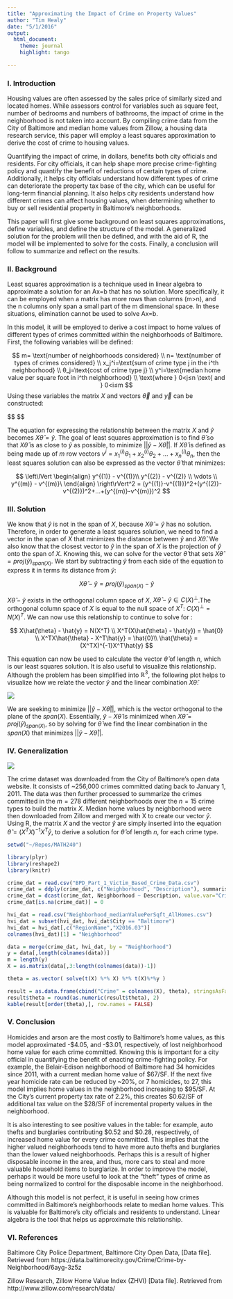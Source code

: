 ```yaml
---
title: "Approximating the Impact of Crime on Property Values"
author: "Tim Healy"
date: "5/1/2016"
output: 
  html_document:
    theme: journal
    highlight: tango
  
---
```


### I.	Introduction

Housing values are often assessed by the sales price of similarly sized and located homes. While assessors control for variables such as square feet, number of bedrooms and numbers of bathrooms, the impact of crime in the neighborhood is not taken into account. By compiling crime data from the City of Baltimore and median home values from Zillow, a housing data research service, this paper will employ a least squares approximation to derive the cost of crime to housing values.

Quantifying the impact of crime, in dollars, benefits both city officials and residents. For city officials, it can help shape more precise crime-fighting policy and quantify the benefit of reductions of certain types of crime. Additionally, it helps city officials understand how different types of crime can deteriorate the property tax base of the city, which can be useful for long-term financial planning. It also helps city residents understand how different crimes can affect housing values, when determining whether to buy or sell residential property in Baltimore’s neighborhoods.

This paper will first give some background on least squares approximations, define variables, and define the structure of the model. A generalized solution for the problem will then be defined, and with the aid of R, the model will be implemented to solve for the costs. Finally, a conclusion will follow to summarize and reflect on the results. 

### II.	Background
Least squares approximation is a technique used in linear algebra to approximate a solution for an Ax=b that has no solution.  More specifically, it can be employed when a matrix has more rows than columns (m>n), and the n columns only span a small part of the m dimensional space. In these situations, elimination cannot be used to solve Ax=b.

In this model, it will be employed to derive a cost impact to home values of different types of crimes committed within the neighborhoods of Baltimore. First, the following variables will be defined: 

$$
m= \text{number of neighborhoods considered} \\
n= \text{number of types of crimes considered} \\
x_j^i=\text{sum of crime type j in the i^th  neighborhood} \\
θ_j=\text{cost of crime type j} \\
y^i=\text{median home value per square foot in i^th neighborhood} \\
\text{where } 0<j≤n  \text{ and } 0<i≤m
$$
Using these variables the matrix $X$ and vectors $\vec{\theta}$ and $\vec{y}$ can be constructed:

$$
\begin{align}
  X = 
  \begin{bmatrix}
      x_1^{(1)} & x_2^{(1)} & \dots  & x_n^{(1)} \\
      x_1^{(1)} & x_2^{(1)} & \dots  & x_n^{(1)} \\
      \vdots    & \vdots    & \ddots & \vdots \\ 
      x_1^{(1)} & x_2^{(1)} & \dots  & x_n^{(1)}
  \end{bmatrix} 
  
  &&
  
  \hat{\theta} = 
  \begin{bmatrix}
      \theta_1 \\
      \theta_2 \\
      \vdots \\ 
      \theta_n 
  \end{bmatrix}
  
  &&
  
  \hat{y} = 
  \begin{bmatrix}
      y_1 \\
      y_2 \\
      \vdots \\ 
      y_n 
  \end{bmatrix}
\end{align}
$$

The equation for expressing the relationship between the matrix $X$ and $\hat{y}$ becomes $X\hat{\theta}=\hat{y}$. The goal of least squares approximation is to find $\hat{\theta}$ so that $X\hat{\theta}$ is as close to $\hat{y}$ as possible, to minimize $||\hat{y}-X\hat{\theta}||$. If $X\hat{\theta}$ is defined as being made up of $m$ row vectors $v^i=x_1^{(i)}\theta_1+x_2^{(i)}\theta_2+ ... +x_n^{(i)}\theta_n$, then the least squares solution can also be expressed as the vector $\hat{\theta}$ that minimizes:

$$
   \left\lVert 
   \begin{align}
   y^{(1)} - v^{(1)}\\
   y^{(2)} - v^{(2)} \\
   \vdots \\
   y^{(m)} - v^{(m)}\
   \end{align}
   \right\rVert^2
   =
   (y^{(1)}-v^{(1)})^2+(y^{(2)}-v^{(2)})^2+...+(y^{(m)}-v^{(m)})^2
$$

### III. Solution

We know that $\hat{y}$ is not in the span of $X$, because $X\hat{\theta}=\hat{y}$ has no solution. Therefore, in order to generate a least squares solution, we need to find a vector in the span of $X$ that minimizes the distance between $\hat{y}$ and $X\hat{\theta}$. We also know that the closest vector to $\hat{y}$ in the span of $X$ is the projection of $\hat{y}$ onto the span of $X$. Knowing this, we can solve for the vector $\hat{\theta}$ that sets $X\hat{\theta}=proj(\hat{y})_{span(X)}$. We start by subtracting $\hat{y}$ from each side of the equation to express it in terms its distance from $\hat{y}$:

$$
X\hat{\theta} - \hat{y} = proj(\hat{y})_{span(X)} - \hat{y}
$$


$X\hat{\theta} - \hat{y}$ exists in the orthogonal column space of $X$, $X\hat{\theta} - \hat{y}  \in C(X)^{\perp}$.The orthogonal column space of $X$ is equal to the null space of $X^T$: $C(X)^{\perp}=N(X)^T$. We can now use this relationship to continue to solve for \hat{\theta}:

$$
X\hat{\theta} - \hat{y} = N(X^T) \\
X^T(X\hat{\theta} - \hat{y}) = \hat{0} \\
X^TX\hat{\theta} - X^T\hat{y} = \hat{0}\\
\hat{\theta} = (X^TX)^{-1}X^T\hat{y}
$$

This equation can now be used to calculate the vector $\hat{\theta}$ of length $n$, which is our least squares solution. It is also useful to visualize this relationship. Although the problem has been simplified into $\mathbb{R}^3$, the following plot helps to visualize how we relate the vector $\hat{y}$ and the linear combination $X\hat{\theta}$:

![](pic.png)

We are seeking to minimize $||\hat{y}-X\hat{\theta}||$, which is the vector orthogonal to the plane of the $span(X)$. Essentially, $\hat{y}-X\hat{\theta}$ is minimized when $X\hat{\theta}=proj(\hat{y})_{span(X)}$, so by solving for $\hat{\theta}$ we find the linear combination in the $span(X)$ that minimizes $||\hat{y}-X\hat{\theta}||$.


### IV. Generalization

![](table.png)

The crime dataset was downloaded from the City of Baltimore’s open data website. It consists of ~256,000 crimes committed dating back to January 1, 2011. The data was then further processed to summarize the crimes committed in the $m=278$ different neighborhoods over the $n=15$ crime types to build the matrix $X$. Median home values by neighborhood were then downloaded from Zillow and merged with X to create our vector $\hat{y}$. Using R, the matrix $X$ and the vector $\hat{y}$ are simply inserted into the equation $\hat{\theta} = (X^TX)^{-1}X^T\hat{y}$, to derive a solution for $\hat{\theta}$ of length $n$, for each crime type.

```r
setwd("~/Repos/MATH240")

library(plyr)
library(reshape2)
library(knitr)

crime_dat = read.csv("BPD_Part_1_Victim_Based_Crime_Data.csv")
crime_dat = ddply(crime_dat, c("Neighborhood", "Description"), summarise, Crimes = sum(Total.Incidents))
crime_dat = dcast(crime_dat, Neighborhood ~ Description, value.var="Crimes")
crime_dat[is.na(crime_dat)] = 0

hvi_dat = read.csv("Neighborhood_medianValuePerSqft_AllHomes.csv")
hvi_dat = subset(hvi_dat, hvi_dat$City == "Baltimore")
hvi_dat = hvi_dat[,c("RegionName","X2016.03")]
colnames(hvi_dat)[1] = "Neighborhood"

data = merge(crime_dat, hvi_dat, by = "Neighborhood")
y = data[,length(colnames(data))]
m = length(y)
X = as.matrix(data[,3:length(colnames(data))-1])

theta = as.vector( solve(t(X) %*% X) %*% t(X)%*%y )

result = as.data.frame(cbind("Crime" = colnames(X), theta), stringsAsFactors = FALSE)
result$theta = round(as.numeric(result$theta), 2)
kable(result[order(theta),], row.names = FALSE)

```

### V. Conclusion

Homicides and arson are the most costly to Baltimore’s home values, as this model approximated -$4.05, and -$3.01, respectively, of lost neighborhood home value for each crime committed. Knowing this is important for a city official in quantifying the benefit of enacting crime-fighting policy. For example, the Belair-Edison neighborhood of Baltimore had 34 homicides since 2011, with a current median home value of $67/SF.  If the next five year homicide rate can be reduced by ~20%, or 7 homicides, to 27, this model implies home values in the neighborhood increasing to $95/SF. At the City’s current property tax rate of 2.2%, this creates $0.62/SF of additional tax value on the $28/SF of incremental property values in the neighborhood.

It is also interesting to see positive values in the table: for example, auto thefts and burglaries contributing $0.52 and $0.28, respectively, of increased home value for every crime committed. This implies that the higher valued neighborhoods tend to have more auto thefts and burglaries than the lower valued neighborhoods. Perhaps this is a result of higher disposable income in the area, and thus, more cars to steal and more valuable household items to burglarize. In order to improve the model, perhaps it would be more useful to look at the “theft” types of crime as being normalized to control for the disposable income in the neighborhood. 

Although this model is not perfect, it is useful in seeing how crimes committed in Baltimore’s neighborhoods relate to median home values. This is valuable for Baltimore’s city officials and residents to understand. Linear algebra is the tool that helps us approximate this relationship.

### VI. References

Baltimore City Police Department, Baltimore City Open Data, [Data file]. Retrieved from https://data.baltimorecity.gov/Crime/Crime-by-Neighborhood/6ayg-3z5z 

Zillow Research, Zillow Home Value Index (ZHVI) [Data file]. Retrieved from http://www.zillow.com/research/data/ 


